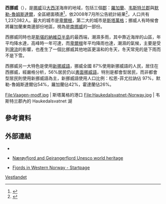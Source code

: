 {{Infobox settlement
| name = {{PAGENAME}}
| native_name = {{lang|no|Vestlandet}}
| image_skyline = File:Geirangerfjord View from Løsta.JPG
| imagesize = 250px
| image_map = Vestlandet_in_Norway_(plus).svg
| subdivision_type = 國家
| subdivision_name = {{NOR}}
| subdivision_type1 = 重要城市
| subdivision_name1 = * [[卑爾根|卑爾根]]
* [[莫尔德|莫尔德]]
* [[斯塔萬格|斯塔萬格]]
| subdivision_type2 = 行政區劃
| subdivision_name2 = * [[默勒-魯姆斯達爾郡|默勒-魯姆斯達爾郡]]
* [[韦斯特兰郡|韦斯特兰郡]]
* [[羅加蘭郡|羅加蘭郡]]
| area_total_km2 = 58,582
| area_land_km2  = 55,411
| population_as_of = 2016年
| population_total = 1,361,492
| population_density_km2 = auto
| timezone =[[歐洲中部時間|歐洲中部時間]]
| utc_offset = +1
| timezone_DST = [[歐洲中部夏令時間|歐洲中部夏令時間]]
| utc_offset_DST = +2
| coordinates = {{coord|60.887778|6.723611|region:NO|display=inline,title}}
| blank_name = [[國內生產總值|生產總值]]（2013年）
| blank_info = 57億
| blank2_name = [[人均生產總值|人均生產總值]] 
| blank2_info = 41,000
| website = {{url|Vestlandsrådet}} }}
'''西挪威'''（{{lang-no|Vestlandet}}），是[[挪威|挪威]]沿[[大西洋|大西洋]]海岸的地域，包括三個[[挪威行政區劃#郡|郡]]：[[羅加蘭|羅加蘭]]、[[韦斯特兰郡|韦斯特兰郡]]與[[默勒-魯姆斯達爾|默勒-魯姆斯達爾]]，全區總面積達{{convert|58582|sqkm|sqmi|0}}<ref>{{cite web |url=http://www.statkart.no/?module=Files;action=File.getFile;ID=24831 |work=Statens kartverk |title=Arealstatistikk for 2006 |date=2006-01-01 |language=no |accessdate=2008-08-28 |archive-url=https://www.webcitation.org/68TtuyvAK?url=http://www.statkart.no/filestore/Profil/Areal_milj_og_plan_gml_dok/Arealstatistikk-2006-01-092.xls |archive-date=2012-06-17 |dead-url=yes }}</ref>，依2008年7月所公告統計結果<ref>{{cite web |url=http://www.ssb.no/folkendrkv/ |work=Statistisk Sentralbyrå |title=Kvartalsvise befolkningsendringer |language=no |accessdate=2008-08-28 |archive-date=2018-12-26 |archive-url=https://web.archive.org/web/20181226091420/https://www.ssb.no/folkendrkv |dead-url=no }}</ref>，人口共有1,237,082人。最大的城市是[[卑爾根|卑爾根]]，第二大的城市是[[斯塔萬格|斯塔萬格]]；挪威人有時候會將羅加蘭東南邊部份地區，視為是[[南挪威|南挪威]]的一部份。

西挪威同時也是[[斯堪的納維亞半島|斯堪的納維亞半島]]的最西端，潮濕多雨，其中靠近海岸的山區，年平均降水達{{convert|3500|mm|in|0}}，高峰時一年可達{{convert|5000|mm|in|0}}，而[[卑爾根|卑爾根]]年平均降雨也達{{convert|2250|mm|in|0}}，潮濕的氣候，主要是受到[[灣流|灣流]]的影響，也產生了一個比挪威其他地區更溫和的冬天，冬天常見的是下雨而不是下雪。

西挪威另一大特色是使用[[新挪威語|新挪威語]]，挪威全國 87%使用新挪威語的人民，居住在西挪威，經嚴格分析，56%居民仍以[[書面挪威語|書面挪威語]]，特別是都會型居民，而非都會型居民則使用新挪威語為主，新挪威語使用人口比例：松恩-菲尤拉訥佔 97%，默勒-魯姆斯達爾佔54%，羅加蘭佔42%，霍達蘭佔26%。

<gallery mode="packed" heights="130px">
File:Vaagen-modf.jpg | 斯塔萬格的港口
File:Haukedalsvatnet-Norway.jpg | 韦斯特兰郡內的 Haukedalsvatnet 湖
</gallery>

== 參考資料 ==
{{reflist}}

== 外部連結 ==
*{{commonscat-inline}}
* {{en icon}}[http://whc.unesco.org/en/list/1195 Nærøyfjord and Geirangerfjord Unesco world heritage]{{Wayback|url=http://whc.unesco.org/en/list/1195 |date=20170712075630 }}
* {{en icon}}[https://web.archive.org/web/20061031220450/http://www.fjords.com/ Fjords in Western Norway - Startpage]

{{normdaten}}
[[Category:挪威分區|Vestlandet]]